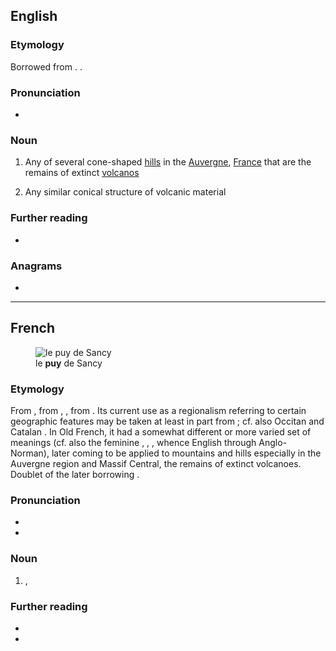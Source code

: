 {{also|Puy}}
==English==

===Etymology===
Borrowed from {{bor|en|fr|puy}}. {{doublet|en|podium}}.

===Pronunciation===
* {{IPA|/pwiː/|lang=en}}

===Noun===
{{en-noun}}

# Any of several cone-shaped [[hill]]s in the [[Auvergne]], [[France]] that are the remains of extinct [[volcano]]s
# {{lb|en|geology}} Any similar conical structure of volcanic material

===Further reading===
* {{pedia}}

===Anagrams===
* {{anagrams|en|a=puy|Pyu|YUP|yup}}

----

==French==
[[File:Vue_du_puy_de_Sancy.JPG|thumb|le '''puy''' de Sancy]]

===Etymology===
From {{inh|fr|frm|puy}}, from {{inh|fr|fro|puy||hill, height}}, {{m|fro|pui}}, from {{inh|fr|la|podium}}. Its current use as a regionalism referring to certain geographic features may be taken at least in part from {{der|fr|frp|-}}; cf. also Occitan {{m|oc|puèg}} and Catalan {{m|ca|puig}}. In Old French, it had a somewhat different or more varied set of meanings (cf. also the feminine {{m|fro|puie}}, {{m|fro|puye}}, {{m|fro|poye||balustrade}}, whence English {{m|en|pew}} through Anglo-Norman), later coming to be applied to mountains and hills especially in the Auvergne region and Massif Central, the remains of extinct volcanoes. Doublet of the later borrowing {{doublet|podium|lang=fr|notext=1}}.

===Pronunciation===
* {{fr-IPA|pui}}
* {{homophones|puis|puits|lang=fr}}

===Noun===
{{fr-noun|m}}

# {{lb|fr|geology|regional}} {{l|en|mountain}}, {{l|en|hill}}
#: {{syn|fr|montagne}}

===Further reading===
* {{R:TLFi}}
* {{pedia|lang=fr}}